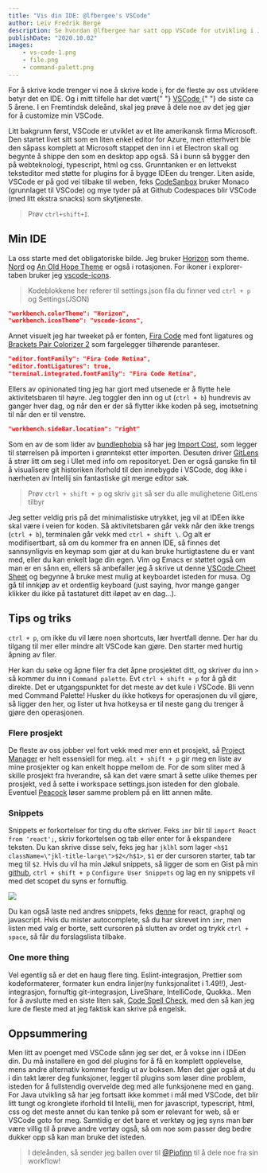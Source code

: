 ```yaml
---
title: "Vis din IDE: @lfbergee's VSCode"
author: Leiv Fredrik Berge
description: Se hvordan @lfbergee har satt opp VSCode for utvikling i Jøkul
publishDate: "2020.10.02"
images:
    - vs-code-1.png
    - file.png
    - command-palett.png
---
```


<Ingress>
    For å skrive kode trenger vi noe å skrive kode i, for de fleste av oss utviklere betyr det en IDE. Og i mitt
    tilfelle har det vært{" "}
    <a href="https://code.visualstudio.com/" className="jkl-link jkl-link--external">
        VSCode
    </a>{" "}
    de siste ca 5 årene. I en Fremtindsk deleånd, skal jeg prøve å dele noe av det jeg gjør for å customize min VSCode.
</Ingress>

Litt bakgrunn først, VSCode er utviklet av et lite amerikansk firma Microsoft. Den startet livet sitt som en liten enkel editor for Azure, men etterhvert ble den såpass komplett at Microsoft stappet den inn i et Electron skall og begynte å shippe den som en desktop app også. Så i bunn så bygger den på webteknologi, typescript, html og css. Grunntanken er en lettvekst teksteditor med støtte for plugins for å bygge IDEen du trenger. Liten aside, VSCode er på god vei tilbake til weben, feks [CodeSanbox](https://codesandbox.io) bruker Monaco (grunnlaget til VSCode) og mye tyder på at Github Codespaces blir VSCode (med litt ekstra snacks) som skytjeneste.

> Prøv `ctrl+shift+I`.

## Min IDE

<PortalImage src={props.images[0]} alt="" />

La oss starte med det obligatoriske bilde. Jeg bruker [Horizon](https://marketplace.visualstudio.com/items?itemName=jolaleye.horizon-theme-vscode) som theme. [Nord](https://marketplace.visualstudio.com/items?itemName=arcticicestudio.nord-visual-studio-code) og [An Old Hope Theme](https://marketplace.visualstudio.com/items?itemName=dustinsanders.an-old-hope-theme-vscode) er også i rotasjonen. For ikoner i explorer-taben bruker jeg [vscode-icons](https://marketplace.visualstudio.com/items?itemName=vscode-icons-team.vscode-icons).

> Kodeblokkene her referer til settings.json fila du finner ved `ctrl + p` og Settings(JSON)

```json
"workbench.colorTheme": "Horizon",
"workbench.iconTheme": "vscode-icons",
```

Annet visuelt jeg har tweeket på er fonten, [Fira Code](https://github.com/tonsky/FiraCode) med font ligatures og [Brackets Pair Colorizer 2](https://marketplace.visualstudio.com/items?itemName=CoenraadS.bracket-pair-colorizer-2) som fargelegger tilhørende paranteser.

```json
"editor.fontFamily": "Fira Code Retina",
"editor.fontLigatures": true,
"terminal.integrated.fontFamily": "Fira Code Retina",
```

Ellers av opinionated ting jeg har gjort med utsenede er å flytte hele aktivitetsbaren til høyre. Jeg toggler den inn og ut (`ctrl + b`) hundrevis av ganger hver dag, og når den er der så flytter ikke koden på seg, imotsetning til når den er til venstre.

```json
"workbench.sideBar.location": "right"
```

Som en av de som lider av [bundlephobia](https://bundlephobia.com/) så har jeg [Import Cost](https://marketplace.visualstudio.com/items?itemName=wix.vscode-import-cost), som legger til størrelsen på importen i grønntekst etter importen. Desuten driver [GitLens](https://marketplace.visualstudio.com/items?itemName=eamodio.gitlens) å strør litt om seg i UIet med info om repositoryet. Den er også ganske fin til å visualisere git historiken iforhold til den innebygde i VSCode, dog ikke i nærheten av Intellij sin fantastiske git merge editor sak.

> Prøv `ctrl + shift + p` og skriv `git` så ser du alle mulighetene GitLens tilbyr

Jeg setter veldig pris på det minimalistiske utrykket, jeg vil at IDEen ikke skal være i veien for koden. Så aktivitetsbaren går vekk når den ikke trengs (`ctrl + b`), terminalen går vekk med `ctrl + shift \`. Og alt er modifisertbart, så om du kommer fra en annen IDE, så finnes det sannsynligvis en keymap som gjør at du kan bruke hurtigtastene du er vant med, eller du kan enkelt lage din egen. Vim og Emacs er støttet også om man er en sånn en, ellers så anbefaller jeg å skrive ut denne [VSCode Cheet Sheet](https://code.visualstudio.com/shortcuts/keyboard-shortcuts-windows.pdf) og begynne å bruke mest mulig at keyboardet isteden for musa. Og gå til innkjøp av et ordentlig keyboard (just saying, hvor mange ganger klikker du ikke på tastaturet ditt iløpet av en dag...).

## Tips og triks

`ctrl + p`, om ikke du vil lære noen shortcuts, lær hvertfall denne. Der har du tilgang til mer eller mindre alt VSCode kan gjøre. Den starter med hurtig åpning av filer.

<PortalImage src={props.images[1]} alt="" />

Her kan du søke og åpne filer fra det åpne prosjektet ditt, og skriver du inn `>` så kommer du inn i `Command palette`. Evt `ctrl + shift + p` for å gå dit direkte. Det er utgangspunktet for det meste av det kule i VSCode. Bli venn med Command Palette! Husker du ikke hotkeys for operasjonen du vil gjøre, så ligger den her, og lister ut hva hotkeysa er til neste gang du trenger å gjøre den operasjonen.

<PortalImage src={props.images[2]} alt="" />

### Flere prosjekt

De fleste av oss jobber vel fort vekk med mer enn et prosjekt, så [Project Manager](https://marketplace.visualstudio.com/items?itemName=alefragnani.project-manager) er helt essensiell for meg. `alt + shift + p` gir meg en liste av mine prosjekter og kan enkelt hoppe mellom de. For de som sliter med å skille prosjekt fra hverandre, så kan det være smart å sette ulike themes per prosjekt, ved å sette i workspace settings.json isteden for den globale. Eventuel [Peacock](https://marketplace.visualstudio.com/items?itemName=johnpapa.vscode-peacock) løser samme problem på en litt annen måte.

### Snippets

Snippets er forkortelser for ting du ofte skriver. Feks `imr` blir til `import React from 'react';`, skriv forkortelsen og tab eller enter for å ekspandere teksten. Du kan skrive disse selv, feks jeg har `jklhl` som lager `<h$1 className=\"jkl-title-large\">$2</h$1>`, `$1` er der cursoren starter, tab tar meg til `$2`. Hvis du vil ha min Jøkul snippets, så ligger de som en Gist på min [github](https://gist.github.com/lfbergee/b4c928728b1e736ca111a82ec064bc28), `ctrl + shift + p` `Configure User Snippets` og lag en ny snippets vil med det scopet du syns er fornuftig.

![](/assets/blog/ide/animation.gif)

Du kan også laste ned andres snippets, feks [denne](https://marketplace.visualstudio.com/items?itemName=dsznajder.es7-react-js-snippets) for react, graphql og javascript. Hvis du mister autocomplete, så du har skrevet inn `imr`, men listen med valg er borte, sett cursoren på slutten av ordet og trykk `ctrl + space`, så får du forslagslista tilbake.

### One more thing

Vel egentlig så er det en haug flere ting. Eslint-integrasjon, Prettier som kodeformaterer, formater kun endra linjer(ny funksjonalitet i 1.49!!), Jest-integrasjon, fornuftig git-integrasjon, LiveShare, IntelliCode, Quokka..
Men for å avslutte med en siste liten sak, [Code Spell Check](https://marketplace.visualstudio.com/items?itemName=streetsidesoftware.code-spell-checker), med den så kan jeg lure de fleste med at jeg faktisk kan skrive på engelsk.

## Oppsummering

Men litt av poenget med VSCode sånn jeg ser det, er å vokse inn i IDEen din. Du må installere en god del plugins for å få en komplett opplevelse, mens andre alternativ kommer ferdig ut av boksen. Men det gjør også at du i din takt lærer deg funksjoner, legger til plugins som løser dine problem, isteden for å fullstendig overvelde deg med alle funksjonene med en gang. For Java utvikling så har jeg fortsatt ikke kommet i mål med VSCode, det blir litt tungt og kronglete iforhold til Intellij, men for javascript, typescript, html, css og det meste annet du kan tenke på som er relevant for web, så er VSCode goto for meg. Samtidig er det bare et verktøy og jeg syns man bør være villig til å prøve andre vertøy også, så om noe som passer deg bedre dukker opp så kan man bruke det isteden.

> I deleånden, så sender jeg ballen over til [@Piofinn](https://github.com/piofinn) til å dele noe fra sin workflow!
